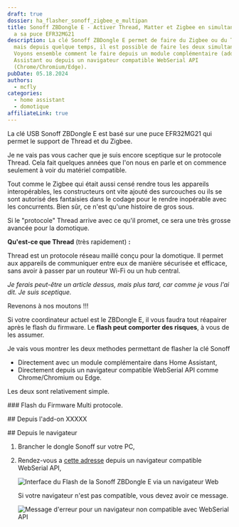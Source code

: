 ```yaml
---
draft: true
dossier: ha_flasher_sonoff_zigbee_e_multipan
title: Sonoff ZBDongle E - Activer Thread, Matter et Zigbee en simultanée Grace
  a sa puce EFR32MG21
description: La clé Sonoff ZBDongle E permet de faire du Zigbee ou du Thread,
  mais depuis quelque temps, il est possible de faire les deux simultanément.
  Voyons ensemble comment le faire depuis un module complémentaire (add-on) Home
  Assistant ou depuis un navigateur compatible WebSerial API
  (Chrome/Chromium/Edge).
pubDate: 05.18.2024
authors:
  - mcfly
categories:
  - home assistant
  - domotique
affiliateLink: true
---
```


La clé USB Sonoff ZBDongle E est basé sur une puce EFR32MG21 qui permet le support de Thread et du Zigbee.

Je ne vais pas vous cacher que je suis encore sceptique sur le protocole Thread. Cela fait quelques années que l'on nous en parle et on commence seulement à voir du matériel compatible.

Tout comme le Zigbee qui était aussi censé rendre tous les appareils interopérables, les constructeurs ont vite ajouté des surcouches ou ils se sont autorisé des fantaisies dans le codage pour le rendre inopérable avec les concurrents. Bien sûr, ce n'est qu'une histoire de gros sous.

Si le "protocole" Thread arrive avec ce qu'il promet, ce sera une très grosse avancée pour la domotique.

**Qu'est-ce que Thread** (très rapidement) **:**

Thread est un protocole réseau maillé conçu pour la domotique. Il permet aux appareils de communiquer entre eux de manière sécurisée et efficace, sans avoir à passer par un routeur Wi-Fi ou un hub central.

*Je ferais peut-être un article dessus, mais plus tard, car comme je vous l'ai dit. Je suis sceptique.*

Revenons à nos moutons !!!

<Alert type="warning">Si votre coordinateur actuel est le ZBDongle E, il vous faudra tout réapairer après le flash du firmware. Le **flash peut comporter des risques**, à vous de les assumer.</Alert>

Je vais vous montrer les deux methodes permettant de flasher la clé Sonoff 

* Directement avec un module complémentaire dans Home Assistant, 
* Directement depuis un navigateur compatible WebSerial API comme Chrome/Chromium ou Edge.

Les deux sont relativement simple.

\### Flash du Firmware Multi protocole.

\## Depuis l'add-on XXXXX

\## Depuis le navigateur

1. Brancher le dongle Sonoff sur votre PC,
2. Rendez-vous a [cette adresse](https://darkxst.github.io/silabs-firmware-builder/) depuis un navigateur compatible WebSerial API,

   ![Interface du Flash de la Sonoff ZBDongle E via un navigateur Web](.img/flash_dongle_web.png "Flash de la Sonoff ZBDongle E avec Chromium")

   Si votre navigateur n'est pas compatible, vous devez avoir ce message.

   ![Message d'erreur pour un navigateur non compatible avec WebSerial API](.img/flash_dongle_web_non_compatible.png "Navigateur non compatible avec WebSerial API")
